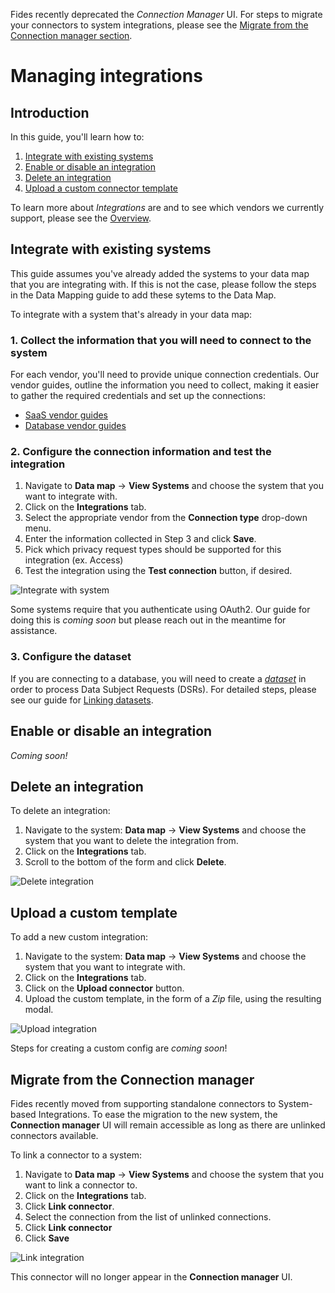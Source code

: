 
<Callout emoji="" type="info">Fides recently deprecated the _Connection Manager_ UI. For steps to migrate your connectors to system integrations, please see the [Migrate from the Connection manager section](#migrate-from-the-connection-manager).</Callout>


# Managing integrations

## Introduction

In this guide, you'll learn how to:
1. [Integrate with existing systems](#integrate-with-existing-systems)
2. [Enable or disable an integration](#enable-or-disable-an-integration)
3. [Delete an integration](#delete-an-integration)
4. [Upload a custom connector template](#upload-a-connector-template)

To learn more about _Integrations_ are and to see which vendors we currently support, please see the [Overview](/user-guides/integrations).

## Integrate with existing systems
<Callout type="info" emoji="">This guide assumes you've already added the systems to your data map that you are integrating with. If this is not the case, please follow the steps in the Data Mapping guide to add these sytems to the Data Map.</Callout>

To integrate with a system that's already in your data map:

### 1. Collect the information that you will need to connect to the system
For each vendor, you'll need to provide unique connection credentials. Our vendor guides, outline the information you need to collect, making it easier to gather the required credentials and set up the connections:
* [SaaS vendor guides](/user-guides/integrations/saas-integrations/)
* [Database vendor guides](/user-guides/integrations/databases/)

### 2. Configure the connection information and test the integration

1. Navigate to **Data map** → **View Systems** and choose the system that you want to integrate with.
2. Click on the **Integrations** tab.
3. Select the appropriate vendor from the **Connection type** drop-down menu.
4. Enter the information collected in Step 3 and click **Save**. 
5. Pick which privacy request types should be supported for this integration (ex. Access) 
6. Test the integration using the **Test connection** button, if desired.

![Integrate with system](/assets/img/integrations/manage-integrations.gif)

<Callout type="info" emoji="">Some systems require that you authenticate using OAuth2. Our guide for doing this is _coming soon_ but please reach out in the meantime for assistance.</Callout>

### 3. Configure the dataset
If you are connecting to a database, you will need to create a [_dataset_](/user-guides/datasets) in order to process Data Subject Requests (DSRs).  For detailed steps, please see our guide for [Linking datasets](/user-guides/datasets/link-datasets).

## Enable or disable an integration
_Coming soon!_ 

## Delete an integration
To delete an integration:

1. Navigate to the system: **Data map** → **View Systems** and choose the system that you want to delete the integration from. 
2. Click on the **Integrations** tab.
3. Scroll to the bottom of the form and click **Delete**.

![Delete integration](/assets/img/integrations/delete-integrations.gif)

## Upload a custom template

To add a new custom integration:
1. Navigate to the system: **Data map** → **View Systems** and choose the system that you want to integrate with. 
2. Click on the **Integrations** tab.
3. Click on the **Upload connector** button.
4. Upload the custom template, in the form of a _Zip_ file, using the resulting modal.

![Upload integration](/assets/img/integrations/upload-integrations.gif)

Steps for creating a custom config are _coming soon_!

## Migrate from the Connection manager

Fides recently moved from supporting standalone connectors to System-based Integrations. To ease the migration to the new system, the **Connection manager** UI will remain accessible as long as there are unlinked connectors available. 

To link a connector to a system:

1. Navigate to **Data map** → **View Systems** and choose the system that you want to link a connector to. 
2. Click on the **Integrations** tab.
3. Click **Link connector**.
4. Select the connection from the list of unlinked connections.
5. Click **Link connector**
6. Click **Save**

![Link integration](/assets/img/integrations/link-integrations.gif)

This connector will no longer appear in the **Connection manager** UI. 



